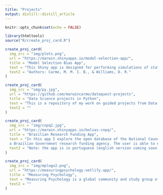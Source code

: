---
title: "Projects"
output: distill::distill_article
---

```{r setup, include=FALSE}
knitr::opts_chunk$set(echo = FALSE)
```

```{r, include=FALSE}
library(htmltools)
source("R/create_proj_card.R")
```

```{r}
create_proj_card(
  img_src = "img/plots.png",
  url = "https://marwin.shinyapps.io/model-selection-app/",
  title = "Model Selection Bias App",
  text = "This Shiny app is designed for performing simulations of statistical inferences after model selection procedures. Its purpose is to illustrate the problems that arise when model selection, parameters estimation and statistical inferences are undertaken with the same data set.",
  text2 = "Authors: Carmo, M. M. I. B., & Williams, D. R."
)

```

```{r}
create_proj_card(
  img_src = "img/py.jpg",
  url = "https://github.com/marwincarmo/dataquest-projects",
  title = "Data Science projects in Python",
  text = "This is a repository of my work on guided projects from Data Analyst in Python path from Dataquest",
  text2 = ""
)

```

```{r}
create_proj_card(
  img_src = "img/cnpq2.jpg",
  url = "https://marwin.shinyapps.io/bolsas-cnpq/",
  title = "Brazilian Research Funding App",
  text = "In this app I explore the open database of the National Council for Scientific and Technological Development (CNPq),
  a Brazilian Governmnet research funding agency. The user is able to explore data from 18 years of funding destined to students of all levels, as well as funding for research projects.",
  text2 = "Note: the app is in portuguese (english version coming soon)."
)

```

```{r}
create_proj_card(
  img_src = "img/mplogo2.png",
  url = "https://measuringpsychology.netlify.app/",
  title = "Measuring Psychology",
  text = "Measuring Psychology is a global community and study group of people interest in measurement theory for psychology and psychometrics. The community is administred by Marwin Carmo and Rafael Bastos.",
  text2 = ""
)

```